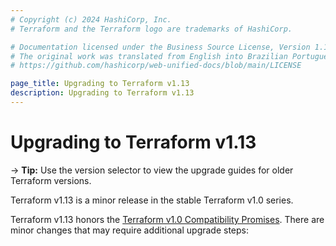 ```yaml
---
# Copyright (c) 2024 HashiCorp, Inc.
# Terraform and the Terraform logo are trademarks of HashiCorp.

# Documentation licensed under the Business Source License, Version 1.1.
# The original work was translated from English into Brazilian Portuguese.
# https://github.com/hashicorp/web-unified-docs/blob/main/LICENSE

page_title: Upgrading to Terraform v1.13
description: Upgrading to Terraform v1.13
---
```


# Upgrading to Terraform v1.13

-> **Tip:** Use the version selector to view the upgrade guides for older Terraform versions.

Terraform v1.13 is a minor release in the stable Terraform v1.0 series.

Terraform v1.13 honors the
[Terraform v1.0 Compatibility Promises](https://developer.hashicorp.com/terraform/language/v1-compatibility-promises).
There are minor changes that may require additional upgrade steps:
